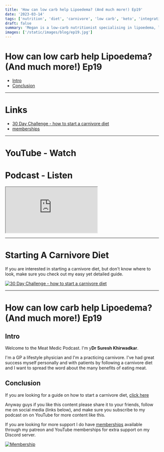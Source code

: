 ```yaml
---
title: 'How can low carb help Lipoedema? (And much more!) Ep19'
date: '2023-03-14'
tags: ['nutrition', 'diet', 'carnivore', 'low carb', 'keto', 'integrative', 'functional']
draft: false
summary: 'Megan is a low-carb nutritionist specialising in lipoedema, lymphoedema and so much more, and she takes an evidence-based low carb and ketogenic approach to how she helps her patients. She is also a published author and published researcher and is about to release her second book in which she seeks to educate patients and doctors on the importance of lipoedema, low carb diets and how to interpret blood tests.'
images: ['/static/images/blog/ep19.jpg']
---
```


# How can low carb help Lipoedema? (And much more!) Ep19

- [Intro](#intro)
- [Conclusion](#conclusion)

---

# Links

- [30 Day Challenge - how to start a carnivore diet](https://bit.ly/3lSmkji)
- [memberships](/community)

---

# YouTube - Watch

<YouTubeEmbed videoId="30RvdhYKWxM" />

# Podcast - Listen

<iframe
  title="podcast"
  className="mb-2 h-60 w-full rounded-3xl py-2"
  src="https://player.captivate.fm/episode/5b19a386-362b-4f00-beca-ad2589da650f"
></iframe>

---

# Starting A Carnivore Diet

If you are interested in starting a carnivore diet, but don't know where to look, make sure you check out my easy yet detailed guide.

[![30 Day Challenge - how to start a carnivore diet](/static/images/blog/30daychallenge.webp)](https://bit.ly/3lSmkji)

---

# How can low carb help Lipoedema? (And much more!) Ep19

## Intro

Welcome to the Meat Medic Podcast. I'm
y**Dr Suresh Khirwadkar**\.

I'm a GP a lifestyle physician and I'm a
practicing carnivore.
I've had great success myself personally
and with patients by following a
carnivore diet
and I want to spread the word about the
many benefits of eating meat.

## Conclusion

If you are looking for a guide on how to start a carnivore diet, [click here](https://bit.ly/3lSmkji)

Anyway guys if you like this content please share it to your friends, follow me on social media (links below), and
make sure you subscribe to my podcast on on YouTube for more content like this.

If you are looking for more support I do
have [memberships](/community) available through my
patreon and YouTube memberships for
extra support on my Discord server.

[![Membership](/static/images/blog/membership.png)](https://bit.ly/42Qswb9)
